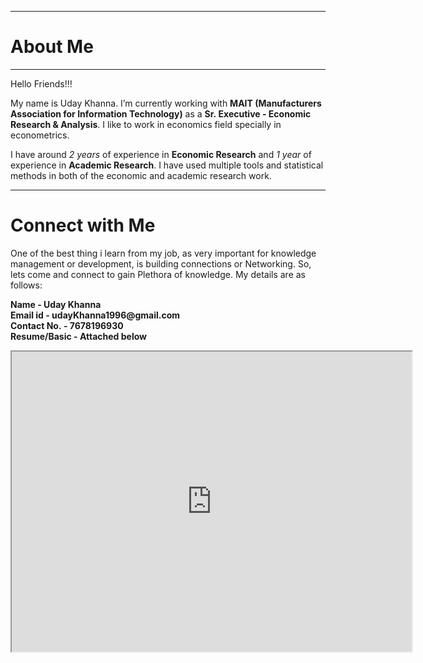
---

# About Me

---

Hello Friends!!!

My name is Uday Khanna. I'm currently working with **MAIT (Manufacturers Association for Information Technology)** as a **Sr. Executive - Economic Research & Analysis**. I like to work in economics field specially in econometrics.

I have around *2 years* of experience in **Economic Research** and *1 year* of experience in **Academic Research**. I have used multiple tools and statistical methods in both of the economic and academic research work.

---
# Connect with Me

One of the best thing i learn from my job, as very important for knowledge management or development, is building connections or Networking. So, lets come and connect to gain Plethora of knowledge.
My details are as follows:

**Name - Uday Khanna**<br>
**Email id - udayKhanna1996@gmail.com**<br>
**Contact No. - 7678196930**<br>
**Resume/Basic - Attached below**<br>

<iframe src="https://drive.google.com/file/d/1TFpE9vSTks3QwILNdwYVQOl6eYjZ3xKh/preview" width="640" height="480" allow="autoplay"></iframe>